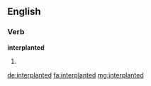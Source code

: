 ==English==

===Verb===
'''interplanted'''

# {{en-past of|interplant}}

[[de:interplanted]]
[[fa:interplanted]]
[[mg:interplanted]]
